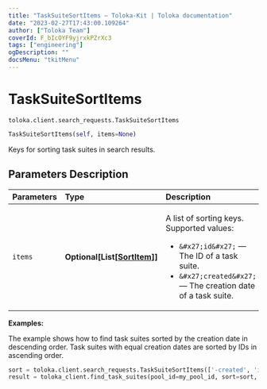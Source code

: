```yaml
---
title: "TaskSuiteSortItems — Toloka-Kit | Toloka documentation"
date: "2023-02-27T17:43:00.109264"
author: ["Toloka Team"]
coverId: F_bIcOYF9yjrxkPZrXc3
tags: ["engineering"]
ogDescription: ""
docsMenu: "tkitMenu"
---
```


# TaskSuiteSortItems
`toloka.client.search_requests.TaskSuiteSortItems`

```python
TaskSuiteSortItems(self, items=None)
```

Keys for sorting task suites in search results.

## Parameters Description

| Parameters | Type | Description |
| :----------| :----| :-----------|
`items`|**Optional\[List\[[SortItem](/docs/toloka-kit/reference/toloka.client.search_requests.TaskSuiteSortItems.SortItem)\]\]**|<p>A list of sorting keys. Supported values:</p> <ul> <li>`&#x27;id&#x27;` — The ID of a task suite.</li> <li>`&#x27;created&#x27;` — The creation date of a task suite.</li> </ul>

**Examples:**

The example shows how to find task suites sorted by the creation date in descending order. Task suites with equal creation dates are sorted by IDs in ascending order.

```python
sort = toloka.client.search_requests.TaskSuiteSortItems(['-created', 'id'])
result = toloka_client.find_task_suites(pool_id=my_pool_id, sort=sort, limit=10)
```
